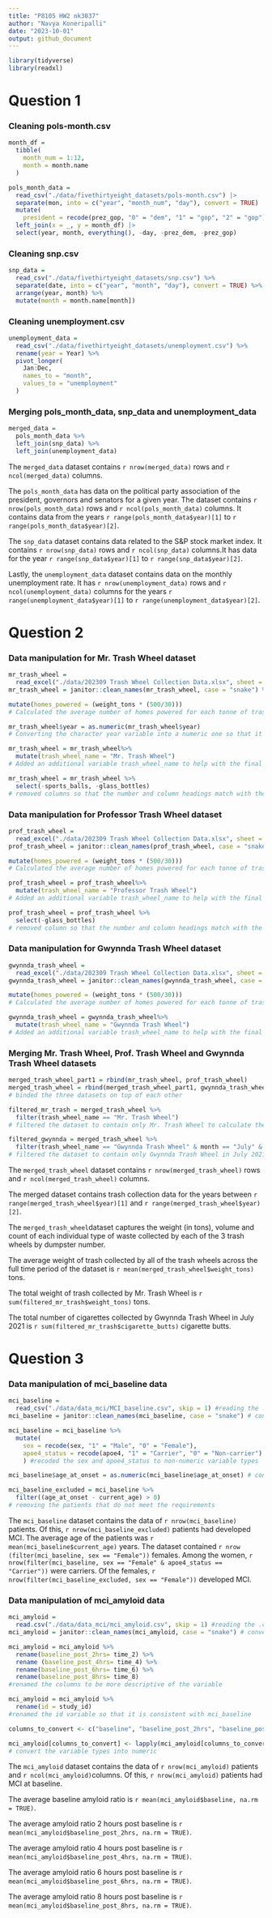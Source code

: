 ```yaml
---
title: "P8105 HW2 nk3037"
author: "Navya Koneripalli"
date: "2023-10-01"
output: github_document
---
```


```r
library(tidyverse)
library(readxl)
```

# Question 1
### Cleaning pols-month.csv
```r
month_df = 
  tibble(
    month_num = 1:12,
    month = month.name
  )

pols_month_data = 
  read_csv("./data/fivethirtyeight_datasets/pols-month.csv") |>
  separate(mon, into = c("year", "month_num", "day"), convert = TRUE) |>
  mutate(
    president = recode(prez_gop, "0" = "dem", "1" = "gop", "2" = "gop")) |>
  left_join(x = _, y = month_df) |> 
  select(year, month, everything(), -day, -prez_dem, -prez_gop)
```

### Cleaning snp.csv
```r
snp_data = 
  read_csv("./data/fivethirtyeight_datasets/snp.csv") %>% 
  separate(date, into = c("year", "month", "day"), convert = TRUE) %>% 
  arrange(year, month) %>% 
  mutate(month = month.name[month])
```

### Cleaning unemployment.csv
```r
unemployment_data =
  read_csv("./data/fivethirtyeight_datasets/unemployment.csv") %>% 
  rename(year = Year) %>% 
  pivot_longer(
    Jan:Dec,
    names_to = "month",
    values_to = "unemployment"
  )
```

### Merging pols_month_data, snp_data and unemployment_data
```r
merged_data =
  pols_month_data %>% 
  left_join(snp_data) %>% 
  left_join(unemployment_data)
```

The `merged_data` dataset contains `r nrow(merged_data)` rows and `r ncol(merged_data)` columns.

The `pols_month_data` has data on the political party association of the president, governors and senators for a given year. The dataset contains `r nrow(pols_month_data)` rows and `r ncol(pols_month_data)` columns. It contains data from the years `r range(pols_month_data$year)[1]` to `r range(pols_month_data$year)[2]`.

The `snp_data` dataset contains data related to the S&P stock market index. It contains `r nrow(snp_data)` rows and `r ncol(snp_data)` columns.It has data for the year `r range(snp_data$year)[1]` to `r range(snp_data$year)[2]`.

Lastly, the `unemployment_data` dataset contains data on the monthly unemployment rate. It has `r nrow(unemployment_data)` rows and `r ncol(unemployment_data)` columns for the years `r range(unemployment_data$year)[1]` to `r range(unemployment_data$year)[2]`.

# Question 2
### Data manipulation for Mr. Trash Wheel dataset
```r
mr_trash_wheel = 
  read_excel("./data/202309 Trash Wheel Collection Data.xlsx", sheet = "Mr. Trash Wheel", range = "A2:N586")
mr_trash_wheel = janitor::clean_names(mr_trash_wheel, case = "snake") %>% #convert all variable names into snake_case

mutate(homes_powered = (weight_tons * (500/30)))
# Calculated the average number of homes powered for each tonne of trash and applied the formula to all the rows of the Mr. Trash Wheel dataset

mr_trash_wheel$year = as.numeric(mr_trash_wheel$year)
# Converting the character year variable into a numeric one so that it can be binded with the year variables from the other datasets

mr_trash_wheel = mr_trash_wheel%>% 
  mutate(trash_wheel_name = "Mr. Trash Wheel")
# Added an additional variable trash_wheel_name to help with the final bind of the datasets

mr_trash_wheel = mr_trash_wheel %>% 
  select(-sports_balls, -glass_bottles)
# removed columns so that the number and column headings match with the other two datasets for ease of binding
```

### Data manipulation for Professor Trash Wheel dataset
```r
prof_trash_wheel =
  read_excel("./data/202309 Trash Wheel Collection Data.xlsx", sheet = "Professor Trash Wheel", range = "A2:M108")
prof_trash_wheel = janitor::clean_names(prof_trash_wheel, case = "snake") %>% #convert all variable names into snake_case

mutate(homes_powered = (weight_tons * (500/30)))
# Calculated the average number of homes powered for each tonne of trash and applied the formula to all the rows of the Professor Trash Wheel dataset

prof_trash_wheel = prof_trash_wheel%>% 
  mutate(trash_wheel_name = "Professor Trash Wheel")
# Added an additional variable trash_wheel_name to help with the final bind of the datasets

prof_trash_wheel = prof_trash_wheel %>% 
  select(-glass_bottles)
# removed column so that the number and column headings match with the other two datasets for ease of binding
```

### Data manipulation for Gwynnda Trash Wheel dataset
```r
gwynnda_trash_wheel =
  read_excel("./data/202309 Trash Wheel Collection Data.xlsx", sheet = "Gwynnda Trash Wheel", range = "A2:L157")
gwynnda_trash_wheel = janitor::clean_names(gwynnda_trash_wheel, case = "snake") %>% #convert all variable names into snake_case

mutate(homes_powered = (weight_tons * (500/30)))
# Calculated the average number of homes powered for each tonne of trash and applied the formula to all the rows of the Gwynnda Trash Wheel dataset

gwynnda_trash_wheel = gwynnda_trash_wheel%>% 
  mutate(trash_wheel_name = "Gwynnda Trash Wheel")
# Added an additional variable trash_wheel_name to help with the final bind of the datasets
```

### Merging Mr. Trash Wheel, Prof. Trash Wheel and Gwynnda Trash Wheel datasets
```r
merged_trash_wheel_part1 = rbind(mr_trash_wheel, prof_trash_wheel)
merged_trash_wheel = rbind(merged_trash_wheel_part1, gwynnda_trash_wheel)
# binded the three datasets on top of each other

filtered_mr_trash = merged_trash_wheel %>% 
  filter(trash_wheel_name == "Mr. Trash Wheel")
# filtered the dataset to contain only Mr. Trash Wheel to calculate the sum of weight of trash collected.

filtered_gwynnda = merged_trash_wheel %>% 
  filter(trash_wheel_name == "Gwynnda Trash Wheel" & month == "July" & year == "2021")
# filtered the dataset to contain only Gwynnda Trash Wheel in July 2021 to calculate the sum of cigarettes collected.
```

The `merged_trash_wheel` dataset contains `r nrow(merged_trash_wheel)` rows and `r ncol(merged_trash_wheel)` columns. 

The merged dataset contains trash collection data for the years between `r range(merged_trash_wheel$year)[1]` and `r range(merged_trash_wheel$year)[2]`. 

The `merged_trash_wheel`dataset captures the weight (in tons), volume and count of each individual type of waste collected by each of the 3 trash wheels by dumpster number. 

The average weight of trash collected by all of the trash wheels across the full time period of the dataset is `r mean(merged_trash_wheel$weight_tons)` tons. 

The total weight of trash collected by Mr. Trash Wheel is `r sum(filtered_mr_trash$weight_tons)` tons.

The total number of cigarettes collected by Gwynnda Trash Wheel in July 2021 is `r sum(filtered_mr_trash$cigarette_butts)` cigarette butts.

# Question 3
### Data manipulation of mci_baseline data
```r
mci_baseline =
  read_csv("./data/data_mci/MCI_baseline.csv", skip = 1) #reading the .csv file into R
mci_baseline = janitor::clean_names(mci_baseline, case = "snake") # convert all variable names into snake_case

mci_baseline = mci_baseline %>% 
  mutate(
    sex = recode(sex, "1" = "Male", "0" = "Female"), 
    apoe4_status = recode(apoe4, "1" = "Carrier", "0" = "Non-carrier")
    ) #recoded the sex and apoe4_status to non-numeric variable types

mci_baseline$age_at_onset = as.numeric(mci_baseline$age_at_onset) # converted the age_at_onset variable from character to numeric so that the dataset can be filtered in the next step

mci_baseline_excluded = mci_baseline %>% 
  filter((age_at_onset - current_age) > 0)
# removing the patients that do not meet the requirements
```

The `mci_baseline` dataset contains the data of `r nrow(mci_baseline)` patients. Of this, `r nrow(mci_baseline_excluded)` patients had developed MCI. The average age of the patients was `r mean(mci_baseline$current_age)` years. The dataset contained `r nrow (filter(mci_baseline, sex == "Female"))` females. Among the women, `r nrow(filter(mci_baseline, sex == "Female" & apoe4_status == "Carrier"))` were carriers. Of the females, `r nrow(filter(mci_baseline_excluded, sex == "Female"))` developed MCI.

### Data manipulation of mci_amyloid data
```r
mci_amyloid = 
  read.csv("./data/data_mci/mci_amyloid.csv", skip = 1) #reading the .csv file into R
mci_amyloid = janitor::clean_names(mci_amyloid, case = "snake") # convert all variable names into snake_case

mci_amyloid = mci_amyloid %>%
  rename(baseline_post_2hrs= time_2) %>% 
  rename (baseline_post_4hrs= time_4) %>% 
  rename(baseline_post_6hrs= time_6) %>% 
  rename(baseline_post_8hrs= time_8)
#renamed the columns to be more descriptive of the variable

mci_amyloid = mci_amyloid %>% 
  rename(id = study_id)
#renamed the id variable so that it is consistent with mci_baseline

columns_to_convert <- c("baseline", "baseline_post_2hrs", "baseline_post_4hrs", "baseline_post_6hrs", "baseline_post_8hrs")

mci_amyloid[columns_to_convert] <- lapply(mci_amyloid[columns_to_convert], as.numeric)
# convert the variable types into numeric
```

The `mci_amyloid` dataset contains the data of `r nrow(mci_amyloid)` patients and `r ncol(mci_amyloid)`columns. Of this, `r nrow(mci_amyloid)` patients had MCI at baseline. 

The average baseline amyloid ratio is `r mean(mci_amyloid$baseline, na.rm = TRUE)`. 

The average amyloid ratio 2 hours post baseline is `r mean(mci_amyloid$baseline_post_2hrs, na.rm = TRUE)`. 

The average amyloid ratio 4 hours post baseline is `r mean(mci_amyloid$baseline_post_4hrs, na.rm = TRUE)`.

The average amyloid ratio 6 hours post baseline is `r mean(mci_amyloid$baseline_post_6hrs, na.rm = TRUE)`. 

The average amyloid ratio 8 hours post baseline is `r mean(mci_amyloid$baseline_post_8hrs, na.rm = TRUE)`. 